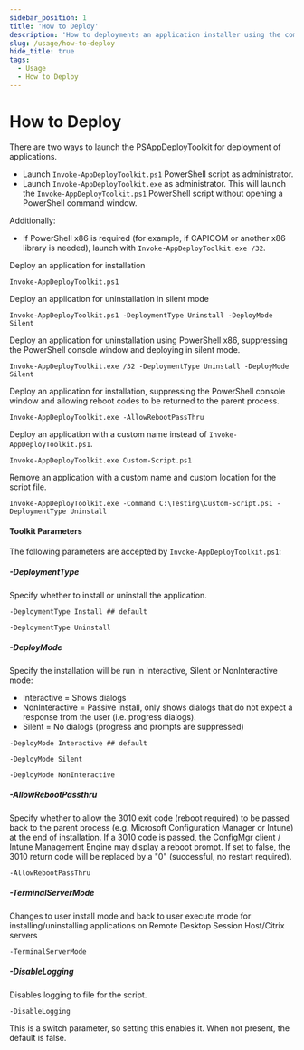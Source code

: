 ```yaml
---
sidebar_position: 1
title: 'How to Deploy'
description: 'How to deployments an application installer using the command line / SCCM.'
slug: /usage/how-to-deploy
hide_title: true
tags:
  - Usage
  - How to Deploy
---
```


# How to Deploy

There are two ways to launch the PSAppDeployToolkit for deployment of applications.

- Launch `Invoke-AppDeployToolkit.ps1` PowerShell script as administrator.
- Launch `Invoke-AppDeployToolkit.exe` as administrator. This will launch the `Invoke-AppDeployToolkit.ps1` PowerShell script without opening a PowerShell command window.

Additionally:
- If PowerShell x86 is required (for example, if CAPICOM or another x86 library is needed), launch with `Invoke-AppDeployToolkit.exe /32`.

Deploy an application for installation

```
Invoke-AppDeployToolkit.ps1
```

Deploy an application for uninstallation in silent mode

```
Invoke-AppDeployToolkit.ps1 -DeploymentType Uninstall -DeployMode Silent
```

Deploy an application for uninstallation using PowerShell x86, suppressing the PowerShell console window and deploying in silent mode.

```
Invoke-AppDeployToolkit.exe /32 -DeploymentType Uninstall -DeployMode Silent
```

Deploy an application for installation, suppressing the PowerShell console window and allowing reboot codes to be returned to the parent process.

```
Invoke-AppDeployToolkit.exe -AllowRebootPassThru
```

Deploy an application with a custom name instead of `Invoke-AppDeployToolkit.ps1`.

```
Invoke-AppDeployToolkit.exe Custom-Script.ps1
```

Remove an application with a custom name and custom location for the script file.

```
Invoke-AppDeployToolkit.exe -Command C:\Testing\Custom-Script.ps1 -DeploymentType Uninstall
```

#### Toolkit Parameters

The following parameters are accepted by `Invoke-AppDeployToolkit.ps1`:

##### -DeploymentType

Specify whether to install or uninstall the application.

```
-DeploymentType Install ## default
```

```
-DeploymentType Uninstall
```

##### -DeployMode

Specify the installation will be run in Interactive, Silent or NonInteractive mode:

- Interactive = Shows dialogs
- NonInteractive = Passive install, only shows dialogs that do not expect a response from the user (i.e. progress dialogs).
- Silent = No dialogs (progress and prompts are suppressed)

```
-DeployMode Interactive ## default
```

```
-DeployMode Silent
```

```
-DeployMode NonInteractive
```

##### -AllowRebootPassthru

Specify whether to allow the 3010 exit code (reboot required) to be passed back to the parent process (e.g. Microsoft Configuration Manager or Intune) at the end of installation. If a 3010 code is passed, the ConfigMgr client / Intune Management Engine may display a reboot prompt. If set to false, the 3010 return code will be replaced by a "0" (successful, no restart required).

```
-AllowRebootPassThru
```

##### -TerminalServerMode

Changes to user install mode and back to user execute mode for installing/uninstalling applications on Remote Desktop Session Host/Citrix servers

```
-TerminalServerMode
```

##### -DisableLogging

Disables logging to file for the script.

```
-DisableLogging
```

This is a switch parameter, so setting this enables it. When not present, the default is false.
